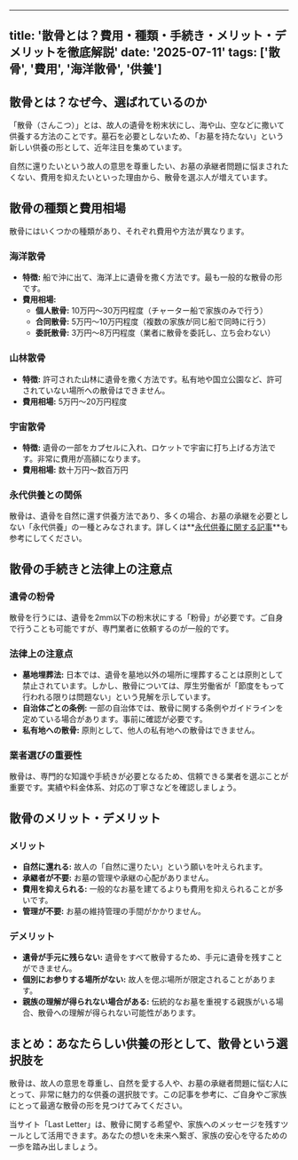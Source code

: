 
---
title: '散骨とは？費用・種類・手続き・メリット・デメリットを徹底解説'
date: '2025-07-11'
tags: ['散骨', '費用', '海洋散骨', '供養']
---

## 散骨とは？なぜ今、選ばれているのか

「散骨（さんこつ）」とは、故人の遺骨を粉末状にし、海や山、空などに撒いて供養する方法のことです。墓石を必要としないため、「お墓を持たない」という新しい供養の形として、近年注目を集めています。

自然に還りたいという故人の意思を尊重したい、お墓の承継者問題に悩まされたくない、費用を抑えたいといった理由から、散骨を選ぶ人が増えています。

## 散骨の種類と費用相場

散骨にはいくつかの種類があり、それぞれ費用や方法が異なります。

### 海洋散骨

*   **特徴:** 船で沖に出て、海洋上に遺骨を撒く方法です。最も一般的な散骨の形です。
*   **費用相場:**
    *   **個人散骨:** 10万円〜30万円程度（チャーター船で家族のみで行う）
    *   **合同散骨:** 5万円〜10万円程度（複数の家族が同じ船で同時に行う）
    *   **委託散骨:** 3万円〜8万円程度（業者に散骨を委託し、立ち会わない）

### 山林散骨

*   **特徴:** 許可された山林に遺骨を撒く方法です。私有地や国立公園など、許可されていない場所への散骨はできません。
*   **費用相場:** 5万円〜20万円程度

### 宇宙散骨

*   **特徴:** 遺骨の一部をカプセルに入れ、ロケットで宇宙に打ち上げる方法です。非常に費用が高額になります。
*   **費用相場:** 数十万円〜数百万円

### 永代供養との関係

散骨は、遺骨を自然に還す供養方法であり、多くの場合、お墓の承継を必要としない「永代供養」の一種とみなされます。詳しくは**[永代供養に関する記事](/articles/eitai-kuyo-guide.mdx)**も参考にしてください。

## 散骨の手続きと法律上の注意点

### 遺骨の粉骨

散骨を行うには、遺骨を2mm以下の粉末状にする「粉骨」が必要です。ご自身で行うことも可能ですが、専門業者に依頼するのが一般的です。

### 法律上の注意点

*   **墓地埋葬法:** 日本では、遺骨を墓地以外の場所に埋葬することは原則として禁止されています。しかし、散骨については、厚生労働省が「節度をもって行われる限りは問題ない」という見解を示しています。
*   **自治体ごとの条例:** 一部の自治体では、散骨に関する条例やガイドラインを定めている場合があります。事前に確認が必要です。
*   **私有地への散骨:** 原則として、他人の私有地への散骨はできません。

### 業者選びの重要性

散骨は、専門的な知識や手続きが必要となるため、信頼できる業者を選ぶことが重要です。実績や料金体系、対応の丁寧さなどを確認しましょう。

## 散骨のメリット・デメリット

### メリット

*   **自然に還れる:** 故人の「自然に還りたい」という願いを叶えられます。
*   **承継者が不要:** お墓の管理や承継の心配がありません。
*   **費用を抑えられる:** 一般的なお墓を建てるよりも費用を抑えられることが多いです。
*   **管理が不要:** お墓の維持管理の手間がかかりません。

### デメリット

*   **遺骨が手元に残らない:** 遺骨をすべて散骨するため、手元に遺骨を残すことができません。
*   **個別にお参りする場所がない:** 故人を偲ぶ場所が限定されることがあります。
*   **親族の理解が得られない場合がある:** 伝統的なお墓を重視する親族がいる場合、散骨への理解が得られない可能性があります。

## まとめ：あなたらしい供養の形として、散骨という選択肢を

散骨は、故人の意思を尊重し、自然を愛する人や、お墓の承継者問題に悩む人にとって、非常に魅力的な供養の選択肢です。この記事を参考に、ご自身やご家族にとって最適な散骨の形を見つけてみてください。

当サイト「Last Letter」は、散骨に関する希望や、家族へのメッセージを残すツールとして活用できます。あなたの想いを未来へ繋ぎ、家族の安心を守るための一歩を踏み出しましょう。
